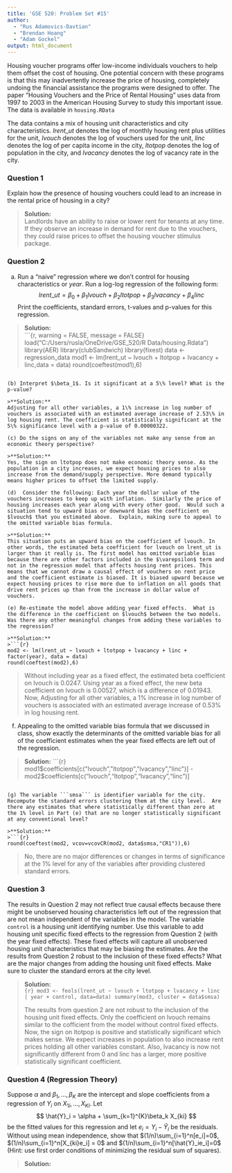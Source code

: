 ---
title: 'GSE 520: Problem Set #15'
author: 
  - "Rus Adamovics-Davtian"
  - "Brendan Hoang"
  - "Adam Gockel"
output: html_document
---

Housing voucher programs offer low-income individuals vouchers to help them offset the cost of housing.  One potential concern with these programs is that this may inadvertently increase the price of housing, completely undoing the financial assistance the programs were designed to offer.  The paper "Housing Vouchers and the Price of Rental Housing" uses data from 1997 to 2003 in the American Housing Survey to study this important issue.  The data is available in ```housing.RData```

The data contains a mix of housing unit characteristics and city characteristics.  $lrent\_ut$ denotes the log of monthly housing rent plus utilities for the unit, $lvouch$ denotes the log of vouchers used for the unit, $linc$ denotes the log of per capita income in the city, $ltotpop$ denotes the log of population in the city, and $lvacancy$ denotes the log of vacancy rate in the city.

### Question 1

Explain how the presence of housing vouchers could lead to an increase in the rental price of housing in a city?

>**Solution:**  
Landlords have an ability to raise or lower rent for tenants at any time. If they observe an increase in demand for rent due to the vouchers, they could raise prices to offset the housing voucher stimulus package.  

### Question 2

(a) Run a "naive" regression where we don't control for housing characteristics or $year$. Run a log-log regression of the following form:
$$ lrent\_ut = \beta_0 + \beta_1 lvouch + \beta_2 ltotpop + \beta_3 lvacancy + \beta_4 linc$$ 
Print the coefficients, standard errors, t-values and p-values for this regression.

>**Solution:**  
>```{r, warning = FALSE, message = FALSE}
load("C:/Users/rusla/OneDrive/GSE_520/R Data/housing.Rdata")
library(AER)
library(clubSandwich)
library(fixest)
data <- regression_data
mod1 <- lm(lrent_ut ~ lvouch + ltotpop + lvacancy + linc,data = data)
round(coeftest(mod1),6)
```

(b) Interpret $\beta_1$. Is it significant at a 5\% level? What is the p-value?

>**Solution:**  
Adjusting for all other variables, a 1\% increase in log number of vouchers is associated with an estimated average increase of 2.53\% in log housing rent. The coefficient is statistically significant at the 5\% significance level with a p-value of 0.00000322.     

(c) Do the signs on any of the variables not make any sense from an economic theory perspective?

>**Solution:**
Yes, the sign on ltotpop does not make economic theory sense. As the population in a city increases, we expect housing prices to also increase from the demand/supply perspective. More demand typically means higher prices to offset the limited supply.  

(d)  Consider the following: Each year the dollar value of the vouchers increases to keep up with inflation.  Similarly the price of housing increases each year along with every other good.  Would such a situation tend to upward bias or downward bias the coefficient on $lvouch$ that you estimated above.  Explain, making sure to appeal to the omitted variable bias formula.

>**Solution:**
This situation puts an upward bias on the coefficient of lvouch. In other words, the estimated beta coefficient for lvouch on lrent_ut is larger than it really is. The first model has omitted variable bias because there are other factors included in the $\varepsilon$ term and not in the regression model that affects housing rent prices. This means that we cannot draw a causal effect of vouchers on rent price and the coefficient estimate is biased. It is biased upward because we expect housing prices to rise more due to inflation on all goods that drive rent prices up than from the increase in dollar value of vouchers.    

(e) Re-estimate the model above adding year fixed effects.  What is the difference in the coefficient on $lvouch$ between the two models.  Was there any other meaningful changes from adding these variables to the regression?

>**Solution:**
>```{r}
mod2 <- lm(lrent_ut ~ lvouch + ltotpop + lvacancy + linc + factor(year), data = data)
round(coeftest(mod2),6)
```

>
Without including year as a fixed effect, the estimated beta coefficient on lvouch is 0.0247. Using year as a fixed effect, the new beta coefficient on lvouch is 0.00527, which is a difference of 0.01943. Now, Adjusting for all other variables, a 1\% increase in log number of vouchers is associated with an estimated average increase of 0.53\% in log housing rent.   

(f) Appealing to the omitted variable bias formula that we discussed in class, show exactly the determinants of the omitted variable bias for all of the coefficient estimates when the year fixed effects are left out of the regression.

>**Solution:**
>```{r}
mod1$coefficients[c("lvouch","ltotpop","lvacancy","linc")] - mod2$coefficients[c("lvouch","ltotpop","lvacancy","linc")]

```

(g) The variable ```smsa``` is identifier variable for the city.  Recompute the standard errors clustering them at the city level.  Are there any estimates that where statistically different than zero at the 1% level in Part (e) that are no longer statistically significant at any conventional level?

>**Solution:**  
>```{r}
round(coeftest(mod2, vcov=vcovCR(mod2, data$smsa,"CR1")),6)
```
>
No, there are no major differences or changes in terms of significance at the 1% level for any of the variables after providing clustered standard errors. 

### Question 3

The results in Question 2 may not reflect true causal effects because there might be unobserved housing characteristics left out of the regression that are not mean independent of the variables in the model. The variable ```control``` is a housing unit identifying number.  Use this variable to add housing unit specific fixed effects to the regression from Question 2 (with the year fixed effects).  These fixed effects will capture all unobserved housing unit characteristics that may be biasing the estimates.  Are the results from Question 2 robust to the inclusion of these fixed effects?  What are the major changes from adding the housing unit fixed effects.  Make sure to cluster the standard errors at the city level.

>**Solution:**  
>```{r}
mod3 <- feols(lrent_ut ~ lvouch + ltotpop + lvacancy + linc | year + control, data=data)
summary(mod3, cluster = data$smsa)
```
>
The results from question 2 are not robust to the inclusion of the housing unit fixed effects. Only the coefficient on lvouch remains similar to the cofficient from the model without control fixed effects. Now, the sign on ltotpop is positive and statistically significant which makes sense. We expect increases in population to also increase rent prices holding all other variables constant. Also, lvacancy is now not significantly different from 0 and linc has a larger, more positive statistically significant coefficient. 

### Question 4 (Regression Theory)

Suppose $\alpha$ and $\beta_1, ..., \beta_K$ are the intercept and slope coefficients from a regression of $Y_i$ on $X_{1i},...,X_{Ki}$. Let
$$ \hat{Y}_i = \alpha + \sum_{k=1}^{K}\beta_k X_{ki} $$
be the fitted values for this regression and let $e_i = Y_i - \hat{Y}_i$ be the residuals. Without using mean independence, show that $(1/n)\sum_{i=1}^n[e_i]=0$, $(1/n)\sum_{i=1}^n[X_{ki}e_i] = 0$ and $(1/n)\sum_{i=1}^n[\hat{Y}_ie_i]=0$ (Hint: use first order conditions of minimizing the residual sum of squares).

>**Solution: **
\begin{align*}
SSE = & \sum_{i=1}^n e_i^{2}\\ 
SSE = & \sum_{i=1}^n (Y_i - \hat Y_i)^{2}\\ 
SSE = & \sum_{i=1}^n (Y_i - \alpha - \sum_{i=1}^k \beta_k X_{ki})^{2}\\ 
\end{align*}


>
\begin{align*}
\frac{\partial_{SSE}}{\partial_{\alpha}} = & -2\sum_{i=1}^n (Y_i - \alpha - \sum_{i=1}^k \beta_k X_{ki})\\ 
0 = & \sum_{i=1}^n (Y_i - \alpha - \sum_{i=1}^k \beta_k X_{ki})\\
0 = & \sum_{i=1}^n e_i\\
0 = & \frac{1}{n} \sum_{i=1}^n e_i\\
\end{align*}


>
\begin{align*}
\frac{\partial_{SSE}}{\partial_{\beta_k}} = & -2\sum_{i=1}^n X_{ki}(Y_i - \alpha - \sum_{i=1}^k \beta_k X_{ki})\\ 
0 = & \sum_{i=1}^n (X_{ki}e_i)\\
0 = & \frac{1}{n} \sum_{i=1}^n (X_{ki}e_i)
\end{align*}

>
\begin{align*}
0 = & (1/n)\sum_{i=1}^n[\bar Y_i e_i]\\
0 = & \sum_{i=1}^n[\hat Y_i e_i]\\
0 = & \sum_{i=1}^n[(\alpha + \sum_{i=1}^k \beta_k X_{ki})(Y_i - \hat Y_i)]\\
0 = & \sum_{i=1}^n[(\alpha + \sum_{i=1}^k \beta_k X_{ki})(Y_i - \alpha - \sum_{i=1}^k \beta_k X_{ki})]\\
\end{align*}